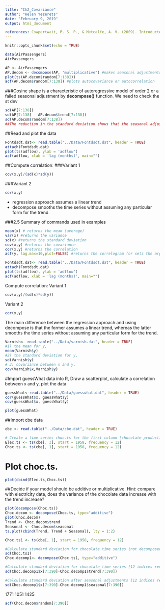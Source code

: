 ```yaml
---
title: "Ch2_Covariance"
author: "Helen Yezerets"
date: "February 9, 2019"
output: html_document

references: Cowpertwait, P. S. P., & Metcalfe, A. V. (2009). Introductory Time Series with R. (Ch.2) New York: Springer. https://doi.org/10.1007/978-0-387-88698-5. 
---
```


```r
knitr::opts_chunk$set(echo = TRUE)
```


```r
data(AirPassengers)
AirPassengers
```
```r
AP <- AirPassengers
AP.decom <- decompose(AP, "multiplicative") #makes seasonal adjustments using moving average, depicts original ts, trend, seasonal, and random (remainder) part
plot(ts(AP.decom$random[7:138]))
acf(AP.decom$random[7:138]) #plots autocovariance or autocorrelation


```

###Cosine shape is a characteristic of autoregressive model of order 2 or  a failed seasonal adjustment by **decompose()** function. We need to check the st dev

```r
sd(AP[7:138])
sd(AP[7:138] - AP.decom$trend[7:138])
sd(AP.decom$random[7:138])
##The reduction in the standard deviation shows that the seasonal adjustment has been very effective.
```

##Read and plot the data
```r
Fontdsdt.dat<- read.table("../Data/Fontdsdt.dat", header = TRUE)
attach(Fontdsdt.dat)
plot(ts(adflow), ylab = 'adflow')
acf(adflow, xlab = 'lag (months)', main="")

```
##Compute correlation:
###Variant 1
```r
cov(x,y)/(sd(x)*sd(y))

```
###Variant 2
```r
cor(x,y)
```
- regression approach  assumes a linear trend
- decompose smooths the time series without assuming any particular form for the trend.

###2.5 Summary of commands used in examples
```r

mean(x) # returns the mean (average)
var(x) #returns the variance
sd(x) #returns the standard deviation
cov(x,y) #returns the covariance 
cor(x,y) #returns the correlation
acf(y, lag.max=10,plot=FALSE) #returns the correlogram (or sets the argument to obtain autocovariance function)

```
```r
Fontdsdt.dat<- read.table("../Data/Fontdsdt.dat", header = TRUE)
attach(Fontdsdt.dat)
plot(ts(adflow), ylab = 'adflow')
acf(adflow, xlab = 'lag (months)', main="")

```
Compute correlation:
Variant 1
```r
cov(x,y)/(sd(x)*sd(y))

```
Variant 2
```r
cor(x,y)
```

The main difference between the regression approach and using
decompose is that the former assumes a linear trend, whereas the latter
smooths the time series without assuming any particular form for the trend.

```r
Varnish<- read.table("../Data/varnish.dat", header = TRUE)
#1) the mean for y,  
mean(Varnish$y)
#2) the standard deviation for y,
sd(Varnish$y)
# 3) covariance between x and y.
cov(Varnish$x,Varnish$y)
```
#Import guessWhat data into R, Draw a scatterplot, calculate a correlation between x and y, plot the data

```r
guessWhat<-read.table("../Data/guesswhat.dat", header = TRUE)
cor(guessWhat$x, guessWhat$y)
cov(guessWhat$x, guessWhat$y)

plot(guessWhat)
```

##Import cbe data
```r
cbe <- read.table("../Data/cbe.dat", header = TRUE)

# Create a time series choc.ts for the first column [chocolate production]. Starting point is 1958, frequency - 12. 
Elec.ts <- ts(cbe[, 3], start = 1958, frequency = 12)
Choc.ts <- ts(cbe[, 1], start = 1958, frequency = 12)
```
# Plot choc.ts.  
```r
plot(cbind(Elec.ts,Choc.ts))
```
##Decide if your model should be additive or multiplicative. Hint: compare with electricity data, does the variance of the chocolate data increase with the trend increase?
```r
plot(decompose(Choc.ts))
Choc.decom <- decompose(Choc.ts, type="additive")
plot(Choc.decom)
Trend <- Choc.decom$trend
Seasonal <- Choc.decom$seasonal
ts.plot(cbind(Trend, Trend + Seasonal), lty = 1:2)
```


```r
Choc.ts1 <- ts(cbe[, 1], start = 1958, frequency = 12)

#Calculate standard deviation for chocolate time series (not decomposed)
sd(Choc.ts1) 
Choc.decomp1<- decompose(Choc.ts1, type="additive")

#Calculate standard deviation for chocolate time series [12 indices removed] subtracting trend [12 indices removed]
sd(Choc.decomp1$x[7:390]-Choc.decomp1$trend[7:390])

#Calculate standard deviation after seasonal adjustments [12 indices removed]
sd(Choc.decomp1$x[7:390]-Choc.decomp1$seasonal[7:390])

```

1771 1051 1425
```r
acf(Choc.decom$random[7:390])
```
